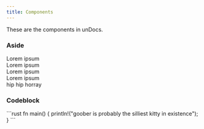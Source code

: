 ```yaml
---
title: Components
---
```



These are the components in unDocs.

### Aside

<Aside variant="note">Lorem ipsum</Aside>
<Aside variant="tip">Lorem ipsum</Aside>
<Aside variant="warning">Lorem ipsum</Aside>
<Aside variant="danger">Lorem ipsum</Aside>

<Aside variant="note" title="Custom title!!!">hip hip horray</Aside>

### Codeblock

<Codeblock filename="goober.rs" langName="Rust">
```rust
fn main() {
  println!("goober is probably the silliest kitty in existence");
}
```
</Codeblock>
